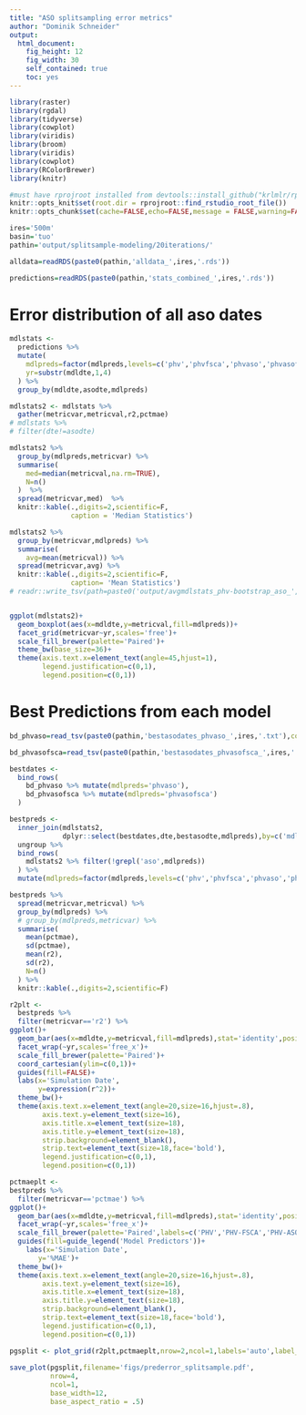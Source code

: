 ```yaml
---
title: "ASO splitsampling error metrics"
author: "Dominik Schneider"
output:
  html_document:
    fig_height: 12
    fig_width: 30
    self_contained: true
    toc: yes
---
```


```r
library(raster)
library(rgdal)
library(tidyverse)
library(cowplot)
library(viridis)
library(broom)
library(viridis)
library(cowplot)
library(RColorBrewer)
library(knitr)

#must have rprojroot installed from devtools::install_github("krlmlr/rprojroot")
knitr::opts_knit$set(root.dir = rprojroot::find_rstudio_root_file())
knitr::opts_chunk$set(cache=FALSE,echo=FALSE,message = FALSE,warning=FALSE,error=FALSE,hide=TRUE,results='hide')#,fig.height=12,fig.width=12)
```


```r
ires='500m'
basin='tuo'
pathin='output/splitsample-modeling/20iterations/'
```

```r
alldata=readRDS(paste0(pathin,'alldata_',ires,'.rds'))

predictions=readRDS(paste0(pathin,'stats_combined_',ires,'.rds'))
```

# Error distribution of all aso dates

```r
mdlstats <-
  predictions %>%
  mutate(
    mdlpreds=factor(mdlpreds,levels=c('phv','phvfsca','phvaso','phvasofsca')),
    yr=substr(mdldte,1,4)
  ) %>%
  group_by(mdldte,asodte,mdlpreds)

mdlstats2 <- mdlstats %>%
  gather(metricvar,metricval,r2,pctmae)
# mdlstats %>%
# filter(dte!=asodte)

mdlstats2 %>%
  group_by(mdlpreds,metricvar) %>%
  summarise(
    med=median(metricval,na.rm=TRUE),
    N=n()
  )  %>%
  spread(metricvar,med)  %>%
  knitr::kable(.,digits=2,scientific=F,
               caption = 'Median Statistics')

mdlstats2 %>%
  group_by(metricvar,mdlpreds) %>%
  summarise(
    avg=mean(metricval)) %>%
  spread(metricvar,avg) %>%
  knitr::kable(.,digits=2,scientific=F,
               caption= 'Mean Statistics')
# readr::write_tsv(path=paste0('output/avgmdlstats_phv-bootstrap_aso_',ires,'.txt'))


ggplot(mdlstats2)+
  geom_boxplot(aes(x=mdldte,y=metricval,fill=mdlpreds))+
  facet_grid(metricvar~yr,scales='free')+
  scale_fill_brewer(palette='Paired')+
  theme_bw(base_size=36)+
  theme(axis.text.x=element_text(angle=45,hjust=1),
        legend.justification=c(0,1),
        legend.position=c(0,1))

```

# Best Predictions from each model

```r
bd_phvaso=read_tsv(paste0(pathin,'bestasodates_phvaso_',ires,'.txt'),col_types=cols(dte='c',bestasodte='c',bestrmse='d',bestpctrmse='d'))

bd_phvasofsca=read_tsv(paste0(pathin,'bestasodates_phvasofsca_',ires,'.txt'),col_types=cols(dte='c',bestasodte='c',bestrmse='d',bestpctrmse='d'))

```

```r
bestdates <-
  bind_rows(
    bd_phvaso %>% mutate(mdlpreds='phvaso'),
    bd_phvasofsca %>% mutate(mdlpreds='phvasofsca')
  )

bestpreds <-
  inner_join(mdlstats2,
             dplyr::select(bestdates,dte,bestasodte,mdlpreds),by=c('mdldte'='dte','asodte'='bestasodte','mdlpreds')) %>%
  ungroup %>%
  bind_rows(
    mdlstats2 %>% filter(!grepl('aso',mdlpreds))
  ) %>%
  mutate(mdlpreds=factor(mdlpreds,levels=c('phv','phvfsca','phvaso','phvasofsca')))

bestpreds %>%
  spread(metricvar,metricval) %>% 
  group_by(mdlpreds) %>% 
  # group_by(mdlpreds,metricvar) %>%
  summarise(
    mean(pctmae),
    sd(pctmae),
    mean(r2),
    sd(r2),
    N=n()
  ) %>% 
  knitr::kable(.,digits=2,scientific=F)

r2plt <- 
  bestpreds %>% 
  filter(metricvar=='r2') %>% 
ggplot()+
  geom_bar(aes(x=mdldte,y=metricval,fill=mdlpreds),stat='identity',position='dodge')+
  facet_wrap(~yr,scales='free_x')+
  scale_fill_brewer(palette='Paired')+
  coord_cartesian(ylim=c(0,1))+
  guides(fill=FALSE)+
  labs(x='Simulation Date',
       y=expression(r^2))+
  theme_bw()+
  theme(axis.text.x=element_text(angle=20,size=16,hjust=.8),
        axis.text.y=element_text(size=16),
        axis.title.x=element_text(size=18),
        axis.title.y=element_text(size=18),
        strip.background=element_blank(),
        strip.text=element_text(size=18,face='bold'),
        legend.justification=c(0,1),
        legend.position=c(0,1))

pctmaeplt <- 
bestpreds %>% 
  filter(metricvar=='pctmae') %>% 
ggplot()+
  geom_bar(aes(x=mdldte,y=metricval,fill=mdlpreds),stat='identity',position='dodge')+
  facet_wrap(~yr,scales='free_x')+
  scale_fill_brewer(palette='Paired',labels=c('PHV','PHV-FSCA','PHV-ASO','PHV-ASO-FSCA'))+
  guides(fill=guide_legend('Model Predictors'))+
    labs(x='Simulation Date',
       y='%MAE')+
  theme_bw()+
  theme(axis.text.x=element_text(angle=20,size=16,hjust=.8),
        axis.text.y=element_text(size=16),
        axis.title.x=element_text(size=18),
        axis.title.y=element_text(size=18),
        strip.background=element_blank(),
        strip.text=element_text(size=18,face='bold'),
        legend.justification=c(0,1),
        legend.position=c(0,1))

pgsplit <- plot_grid(r2plt,pctmaeplt,nrow=2,ncol=1,labels='auto',label_size=20)
  
save_plot(pgsplit,filename='figs/prederror_splitsample.pdf',
          nrow=4,
          ncol=1,
          base_width=12,
          base_aspect_ratio = .5)
```
